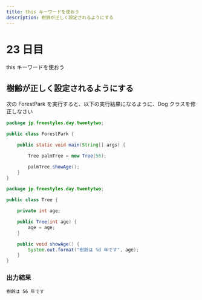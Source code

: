```yaml
---
title: this キーワードを使おう
description: 樹齢が正しく設定されるようにする
---
```


# 23 日目

this キーワードを使おう

## 樹齢が正しく設定されるようにする

次の ForestPark を実行すると、以下の実行結果になるように、Dog クラスを修正しなさい

```java
package jp.freestyles.day.twentytwo;

public class ForestPark {

    public static void main(String[] args) {

        Tree palmTree = new Tree(56);

        palmTree.showAge();
    }
}
```

```java
package jp.freestyles.day.twentytwo;

public class Tree {

    private int age;

    public Tree(int age) {
        age = age;
    }

    public void showAge() {
        System.out.format("樹齢は %d 年です", age);
    }
}
```

### 出力結果

```
樹齢は 56 年です
```
